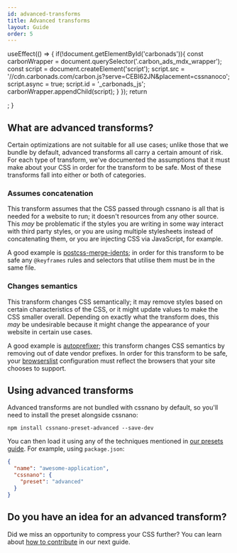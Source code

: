 ```yaml
---
id: advanced-transforms
title: Advanced transforms
layout: Guide
order: 5
---
```



  useEffect(() => {
    if(!document.getElementById('carbonads')){
      const carbonWrapper = document.querySelector('.carbon_ads_mdx_wrapper');
      const script = document.createElement('script');
      script.src = '//cdn.carbonads.com/carbon.js?serve=CEBI62JN&placement=cssnanoco';
      script.async = true;
      script.id = '_carbonads_js';
      carbonWrapper.appendChild(script);
    }
  });
  return  <div className="carbon_ads_mdx_wrapper"></div>;
}

<CarbonAds/>

## What are advanced transforms?

Certain optimizations are not suitable for all use cases; unlike those that
we bundle by default, advanced transforms all carry a certain amount of risk.
For each type of transform, we've documented the assumptions that it must make
about your CSS in order for the transform to be safe. Most of these transforms
fall into either or both of categories.

### Assumes concatenation

This transform assumes that the CSS passed through cssnano is all that is needed
for a website to run; it doesn't resources from any other source. This _may_ be
problematic if the styles you are writing in some way interact with third party
styles, or you are using multiple stylesheets instead of concatenating them, or
you are injecting CSS via JavaScript, for example.

A good example is [postcss-merge-idents]; in order for this transform to be safe
any `@keyframes` rules and selectors that utilise them must be in the same file.

[postcss-merge-idents]: https://github.com/cssnano/cssnano/tree/master/packages/postcss-merge-idents

### Changes semantics

This transform changes CSS semantically; it may remove styles based on certain
characteristics of the CSS, or it might update values to make the CSS smaller
overall. Depending on exactly what the transform does, this _may_ be undesirable
because it might change the appearance of your website in certain use cases.

A good example is [autoprefixer]; this transform changes CSS semantics by
removing out of date vendor prefixes. In order for this transform to be safe,
your [browserslist] configuration must reflect the browsers that your site
chooses to support.

[autoprefixer]: https://github.com/postcss/autoprefixer

[browserslist]: https://github.com/ai/browserslist


## Using advanced transforms

Advanced transforms are not bundled with cssnano by default, so you'll need
to install the preset alongside cssnano:

```shell
npm install cssnano-preset-advanced --save-dev
```

You can then load it using any of the techniques mentioned in
[our presets guide](/docs/presets). For example, using `package.json`:

```json
{
  "name": "awesome-application",
  "cssnano": {
    "preset": "advanced"
  }
}
```


## Do you have an idea for an advanced transform?

Did we miss an opportunity to compress your CSS further? You can learn about
[how to contribute](/docs/contributing) in our next guide.
